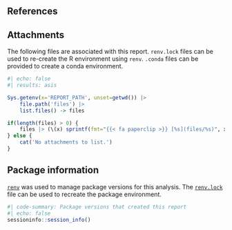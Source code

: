 ## References {.appendix}

::: {#refs}
:::

## Attachments {.appendix}

The following files are associated with this report. `renv.lock` files can be used to re-create the R environment using `renv`. `.conda` files can be provided to create a conda environment.

```r
#| echo: false
#| results: asis

Sys.getenv(x='REPORT_PATH', unset=getwd()) |>
	file.path('files') |>
	list.files() -> files

if(length(files) > 0) {
	files |> (\(x) sprintf(fmt="{{< fa paperclip >}} [%s](files/%s)", x, x))() |> cat(sep="</br>")
} else {
	cat('No attachments to list.')
}
```

## Package information {.appendix}

[`renv`](https://github.com/rstudio/renv) was used to manage package versions for this analysis. The <a href="files/renv.lock" target="_blank">`renv.lock`</a> file can be used to recreate the package environment.

```r
#| code-summary: Package versions that created this report
#| echo: false
sessioninfo::session_info()
```
